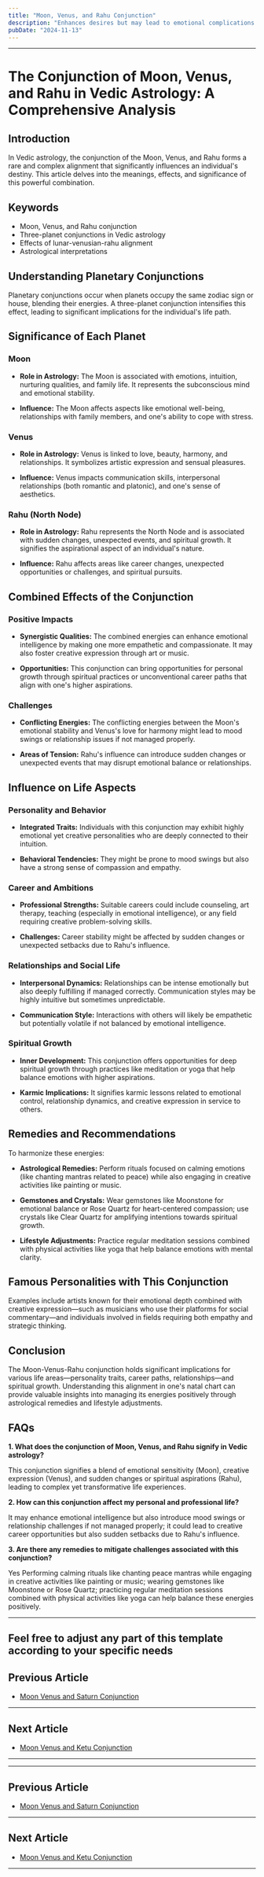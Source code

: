 ```yaml
---
title: "Moon, Venus, and Rahu Conjunction"
description: "Enhances desires but may lead to emotional complications."
pubDate: "2024-11-13"
---
```


---

# The Conjunction of Moon, Venus, and Rahu in Vedic Astrology: A Comprehensive Analysis

## Introduction

In Vedic astrology, the conjunction of the Moon, Venus, and Rahu forms a rare and complex alignment that significantly influences an individual's destiny. This article delves into the meanings, effects, and significance of this powerful combination.

## Keywords

- Moon, Venus, and Rahu conjunction
- Three-planet conjunctions in Vedic astrology
- Effects of lunar-venusian-rahu alignment
- Astrological interpretations

## Understanding Planetary Conjunctions

Planetary conjunctions occur when planets occupy the same zodiac sign or house, blending their energies. A three-planet conjunction intensifies this effect, leading to significant implications for the individual's life path.

## Significance of Each Planet

### Moon

- **Role in Astrology:** The Moon is associated with emotions, intuition, nurturing qualities, and family life. It represents the subconscious mind and emotional stability.
  
- **Influence:** The Moon affects aspects like emotional well-being, relationships with family members, and one's ability to cope with stress.

### Venus

- **Role in Astrology:** Venus is linked to love, beauty, harmony, and relationships. It symbolizes artistic expression and sensual pleasures.
  
- **Influence:** Venus impacts communication skills, interpersonal relationships (both romantic and platonic), and one's sense of aesthetics.

### Rahu (North Node)

- **Role in Astrology:** Rahu represents the North Node and is associated with sudden changes, unexpected events, and spiritual growth. It signifies the aspirational aspect of an individual's nature.
  
- **Influence:** Rahu affects areas like career changes, unexpected opportunities or challenges, and spiritual pursuits.

## Combined Effects of the Conjunction

### Positive Impacts

- **Synergistic Qualities:** The combined energies can enhance emotional intelligence by making one more empathetic and compassionate. It may also foster creative expression through art or music.
  
- **Opportunities:** This conjunction can bring opportunities for personal growth through spiritual practices or unconventional career paths that align with one's higher aspirations.

### Challenges

- **Conflicting Energies:** The conflicting energies between the Moon's emotional stability and Venus's love for harmony might lead to mood swings or relationship issues if not managed properly.
  
- **Areas of Tension:** Rahu's influence can introduce sudden changes or unexpected events that may disrupt emotional balance or relationships.

## Influence on Life Aspects

### Personality and Behavior

- **Integrated Traits:** Individuals with this conjunction may exhibit highly emotional yet creative personalities who are deeply connected to their intuition.
  
- **Behavioral Tendencies:** They might be prone to mood swings but also have a strong sense of compassion and empathy.

### Career and Ambitions

- **Professional Strengths:** Suitable careers could include counseling, art therapy, teaching (especially in emotional intelligence), or any field requiring creative problem-solving skills.
  
- **Challenges:** Career stability might be affected by sudden changes or unexpected setbacks due to Rahu's influence.

### Relationships and Social Life

- **Interpersonal Dynamics:** Relationships can be intense emotionally but also deeply fulfilling if managed correctly. Communication styles may be highly intuitive but sometimes unpredictable.
  
- **Communication Style:** Interactions with others will likely be empathetic but potentially volatile if not balanced by emotional intelligence.

### Spiritual Growth

- **Inner Development:** This conjunction offers opportunities for deep spiritual growth through practices like meditation or yoga that help balance emotions with higher aspirations.
  
- **Karmic Implications:** It signifies karmic lessons related to emotional control, relationship dynamics, and creative expression in service to others.

## Remedies and Recommendations

To harmonize these energies:

- **Astrological Remedies:** Perform rituals focused on calming emotions (like chanting mantras related to peace) while also engaging in creative activities like painting or music.
  
- **Gemstones and Crystals:** Wear gemstones like Moonstone for emotional balance or Rose Quartz for heart-centered compassion; use crystals like Clear Quartz for amplifying intentions towards spiritual growth.
  
- **Lifestyle Adjustments:** Practice regular meditation sessions combined with physical activities like yoga that help balance emotions with mental clarity.

## Famous Personalities with This Conjunction

Examples include artists known for their emotional depth combined with creative expression—such as musicians who use their platforms for social commentary—and individuals involved in fields requiring both empathy and strategic thinking.

## Conclusion

The Moon-Venus-Rahu conjunction holds significant implications for various life areas—personality traits, career paths, relationships—and spiritual growth. Understanding this alignment in one's natal chart can provide valuable insights into managing its energies positively through astrological remedies and lifestyle adjustments.

## FAQs

**1. What does the conjunction of Moon, Venus, and Rahu signify in Vedic astrology?**

This conjunction signifies a blend of emotional sensitivity (Moon), creative expression (Venus), and sudden changes or spiritual aspirations (Rahu), leading to complex yet transformative life experiences.

**2. How can this conjunction affect my personal and professional life?**

It may enhance emotional intelligence but also introduce mood swings or relationship challenges if not managed properly; it could lead to creative career opportunities but also sudden setbacks due to Rahu's influence.

**3. Are there any remedies to mitigate challenges associated with this conjunction?**

Yes Performing calming rituals like chanting peace mantras while engaging in creative activities like painting or music; wearing gemstones like Moonstone or Rose Quartz; practicing regular meditation sessions combined with physical activities like yoga can help balance these energies positively.


---

Feel free to adjust any part of this template according to your specific needs
---

## Previous Article
- [Moon Venus and Saturn Conjunction](11020607_Moon_Venus_and_Saturn_Conjunction.mdx)

---

## Next Article
- [Moon Venus and Ketu Conjunction](11020609_Moon_Venus_and_Ketu_Conjunction.mdx)

---
---

## Previous Article
- [Moon Venus and Saturn Conjunction](11020607_Moon_Venus_and_Saturn_Conjunction.mdx)

---

## Next Article
- [Moon Venus and Ketu Conjunction](11020609_Moon_Venus_and_Ketu_Conjunction.mdx)

---

